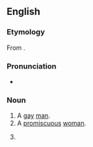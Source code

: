{{also|knob-jockey}}
==English==

===Etymology===
From {{compound|en|knob|jockey}}.

===Pronunciation===
* {{audio|en|En-au-knob jockey.ogg|Audio (AU)}}

===Noun===
{{en-noun}} {{tlb|en|UK|vulgar|slang|derogatory}}

# A [[gay]] [[man]].
# A [[promiscuous]] [[woman]].
#: {{usex|en|"You put it around a lot. You're such a '''knob jockey'''."}}
# {{ng|Term of abuse.}}
#: {{usex|en|Ruining a barbecue by burning the meat. You really are a complete '''knob jockey'''.}}